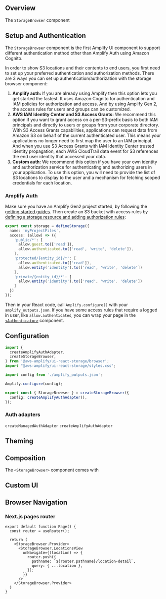 
## Overview

<StorageBrowser />

The `StorageBrowser` component 



## Setup and Authentication

The `StorageBrowser` component is the first Amplify UI component to support different authentication method other than Amplify Auth using Amazon Cognito. 

In order to show S3 locations and their contents to end users, you first need to set up your preferred authentication and authorization methods. There are 3 ways you can set up authentication/authorization with the storage browser component:

1. **Amplify auth:** If you are already using Amplify then this option lets you get started the fastest. It uses Amazon Cognito for authentication and IAM policies for authorization and access. And by using Amplify Gen 2, the access rules for users and groups can be customized.
2. **AWS IAM Identity Center and S3 Access Grants:** We recommend this option if you want to grant access on a per-S3-prefix basis to both IAM principals and directly to users or groups from your corporate directory. With S3 Access Grants capabilities, applications can request data from Amazon S3 on behalf of the current authenticated user. This means your applications no longer need to first map the user to an IAM principal. And when you use S3 Access Grants with IAM Identity Center trusted identity propagation, each AWS CloudTrail data event for S3 references the end user identity that accessed your data.
3. **Custom auth:** We recommend this option if you have your own identity and authorization service for authenticating and authorizing users in your application. To use this option, you will need to provide the list of S3 locations to display to the user and a mechanism for fetching scoped credentials for each location.

### Amplify Auth

Make sure you have an Amplify Gen2 project started, by following the [getting started guides](https://docs.amplify.aws/react/start/quickstart/). Then create an S3 bucket with access rules by [defining a storage resource and adding authorization rules](https://docs.amplify.aws/react/build-a-backend/storage/authorization/):

```ts
export const storage = defineStorage({
  name: 'myProjectFiles',
  access: (allow) => ({
    'public/*': [
      allow.guest.to(['read']),
      allow.authenticated.to(['read', 'write', 'delete']),
    ],
    'protected/{entity_id}/*': [
      allow.authenticated.to(['read']),
      allow.entity('identity').to(['read', 'write', 'delete'])
    ],
    'private/{entity_id}/*': [
      allow.entity('identity').to(['read', 'write', 'delete'])
    ]
  })
});
```

Then in your React code, call `Amplify.configure()` with your `amplify_outputs.json`. If you have some access rules that require a logged in user, like `allow.authenticated`, you can wrap your page in the [`<Authenticator>`]() component. 



## Configuration

```ts
import {
  createAmplifyAuthAdapter,
  createStorageBrowser,
} from '@aws-amplify/ui-react-storage/browser';
import "@aws-amplify/ui-react-storage/styles.css";

import config from './amplify_outputs.json';

Amplify.configure(config);

export const { StorageBrowser } = createStorageBrowser({
  config: createAmplifyAuthAdapter(),
});
```

### Auth adapters

`createManagedAuthAdapter`
`createAmplifyAuthAdapter`



## Theming



## Composition

The `<StorageBrowser>` component comes with 

## Custom UI


## Browser Navigation

### Next.js pages router

```tsx
export default function Page() {
  const router = useRouter();

  return (
    <StorageBrowser.Provider>
      <StorageBrowser.LocationsView
        onNavigate={(location) => {
          router.push({
            pathname: `${router.pathname}/location-detail`,
            query: { ...location },
          });
        }}
      />
    </StorageBrowser.Provider>
  )
}
```

